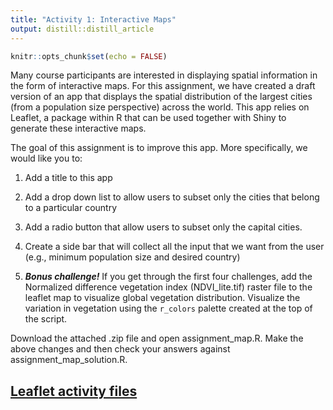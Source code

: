 ```yaml
---
title: "Activity 1: Interactive Maps"
output: distill::distill_article
---
```


```r
knitr::opts_chunk$set(echo = FALSE)
```

Many course participants are interested in displaying spatial information in the form of interactive maps. For this assignment, we have created a draft version of an app that displays the spatial distribution of the largest cities (from a population size perspective) across the world. This app relies on Leaflet, a package within R that can be used together with Shiny to generate these interactive maps.

The goal of this assignment is to improve this app. More specifically, we would like you to:

1. Add a title to this app

2. Add a drop down list to allow users to subset only the cities that belong to a particular country

3. Add a radio button that allow users to subset only the capital cities.

4. Create a side bar that will collect all the input that we want from the user (e.g., minimum population size and desired country)

5. ***Bonus challenge!*** If you get through the first four challenges, add the Normalized difference vegetation index (NDVI_lite.tif) raster file to the leaflet map to visualize global vegetation distribution. Visualize the variation in vegetation using the ```r_colors``` palette created at the top of the script.   

Download the attached .zip file and open assignment_map.R. Make the above changes and then check your answers against assignment_map_solution.R. 

## **[Leaflet activity files](exampleApps/leafletActivity.zip)**

